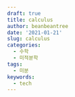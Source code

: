 ```yaml
---
draft: true
title: calculus
author: beanbeantree
date: '2021-01-21'
slug: calculus
categories:
  - 수학
  - 미적분학
tags:
  - 미분
keywords:
  - tech
---
```


<!--more-->
